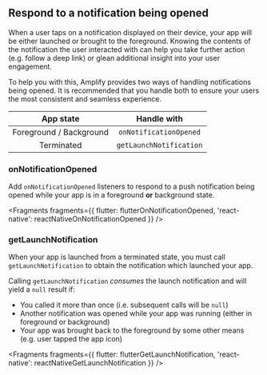 ## Respond to a notification being opened

When a user taps on a notification displayed on their device, your app will be either launched or brought to the foreground. Knowing the contents of the notification the user interacted with can help you take further action (e.g. follow a deep link) or glean additional insight into your user engagement.

To help you with this, Amplify provides two ways of handling notifications being opened. It is recommended that you handle both to ensure your users the most consistent and seamless experience.

|        App state        |       Handle with       |
| :---------------------: | :---------------------: |
| Foreground / Background | `onNotificationOpened`  |
|       Terminated        | `getLaunchNotification` |

### onNotificationOpened

Add `onNotificationOpened` listeners to respond to a push notification being opened while your app is in a foreground **or** background state.


<Fragments
  fragments={{
    flutter: flutterOnNotificationOpened,
    'react-native': reactNativeOnNotificationOpened
  }}
/>

### getLaunchNotification

When your app is launched from a terminated state, you must call `getLaunchNotification` to obtain the notification which launched your app.

Calling `getLaunchNotification` _consumes_ the launch notification and will yield a `null` result if:

- You called it more than once (i.e. subsequent calls will be `null`)
- Another notification was opened while your app was running (either in foreground or background)
- Your app was brought back to the foreground by some other means (e.g. user tapped the app icon)


<Fragments
  fragments={{
    flutter: flutterGetLaunchNotification,
    'react-native': reactNativeGetLaunchNotification
  }}
/>
